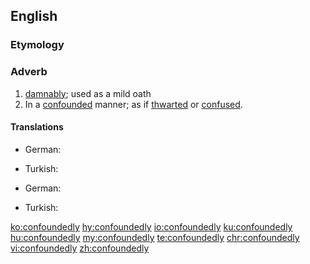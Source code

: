 ==English==

===Etymology===
{{suffix|confounded|ly|lang=en}}

===Adverb===
{{en-adv}}

# [[damnably]]; used as a mild oath
# In a [[confounded]] manner; as if [[thwarted]] or [[confused]].

====Translations====
{{trans-top|damnably}}
* German: {{t|de|verflixt}} {{qualifier|colloquial}}
{{trans-mid}}
* Turkish: {{t|tr|lanetli}}
{{trans-bottom}}

{{trans-top|in a confounded manner}}
* German: {{t|de|umhangen}}
{{trans-mid}}
* Turkish: {{t|tr|karmakarışık}} {{l|tr|bir}} {{l|tr|şekilde}}
{{trans-bottom}}

[[ko:confoundedly]]
[[hy:confoundedly]]
[[io:confoundedly]]
[[ku:confoundedly]]
[[hu:confoundedly]]
[[my:confoundedly]]
[[te:confoundedly]]
[[chr:confoundedly]]
[[vi:confoundedly]]
[[zh:confoundedly]]